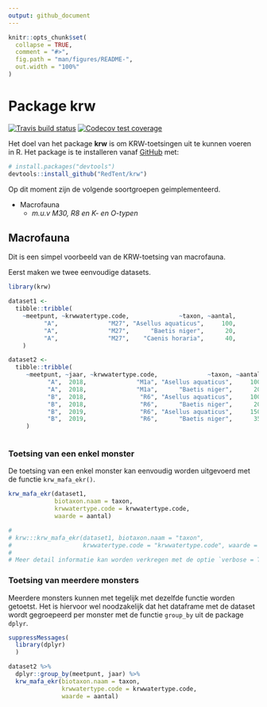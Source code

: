 ```yaml
---
output: github_document
---
```


<!-- README.md is generated from README.Rmd. Please edit that file -->

```r
knitr::opts_chunk$set(
  collapse = TRUE,
  comment = "#>",
  fig.path = "man/figures/README-",
  out.width = "100%"
)
```
# Package krw

<!-- badges: start -->
[![Travis build status](https://travis-ci.org/RedTent/krw.svg?branch=master)](https://travis-ci.org/RedTent/krw)
[![Codecov test coverage](https://codecov.io/gh/RedTent/krw/branch/master/graph/badge.svg)](https://codecov.io/gh/RedTent/krw?branch=master)
<!-- badges: end -->

Het doel van het package **krw** is om KRW-toetsingen uit te kunnen voeren in R. Het package is te installeren vanaf [GitHub](https://github.com/) met:

``` r
# install.packages("devtools")
devtools::install_github("RedTent/krw")
```

Op dit moment zijn de volgende soortgroepen geimplementeerd.

- Macrofauna 
    - *m.u.v M30, R8 en K- en O-typen*

## Macrofauna

Dit is een simpel voorbeeld van de KRW-toetsing van macrofauna.

Eerst maken we twee eenvoudige datasets.

```r
library(krw)

dataset1 <- 
  tibble::tribble(
    ~meetpunt, ~krwwatertype.code,              ~taxon, ~aantal,
          "A",              "M27", "Asellus aquaticus",     100,
          "A",              "M27",      "Baetis niger",      20,
          "A",              "M27",    "Caenis horaria",      40,
    )

dataset2 <- 
  tibble::tribble(
     ~meetpunt, ~jaar, ~krwwatertype.code,              ~taxon, ~aantal,
           "A",  2018,              "M1a", "Asellus aquaticus",     100,
           "A",  2018,              "M1a",      "Baetis niger",      20,
           "B",  2018,               "R6", "Asellus aquaticus",     100,
           "B",  2018,               "R6",      "Baetis niger",      20,
           "B",  2019,               "R6", "Asellus aquaticus",     150,
           "B",  2019,               "R6",      "Baetis niger",      35
     )



```

### Toetsing van een enkel monster

De toetsing van een enkel monster kan eenvoudig worden uitgevoerd met de functie `krw_mafa_ekr()`.

```r

krw_mafa_ekr(dataset1, 
             biotaxon.naam = taxon, 
             krwwatertype.code = krwwatertype.code, 
             waarde = aantal)

# 
# krw:::krw_mafa_ekr(dataset1, biotaxon.naam = "taxon", 
#                    krwwatertype.code = "krwwatertype.code", waarde = "aantal")
# 
# Meer detail informatie kan worden verkregen met de optie `verbose = TRUE`

```

### Toetsing van meerdere monsters

Meerdere monsters kunnen met tegelijk met dezelfde functie worden getoetst. Het is hiervoor wel noodzakelijk dat het dataframe met de dataset wordt gegroepeerd per monster met de functie `group_by` uit de package `dplyr`.

```r
suppressMessages(
  library(dplyr)
  )

dataset2 %>% 
  dplyr::group_by(meetpunt, jaar) %>% 
  krw_mafa_ekr(biotaxon.naam = taxon, 
               krwwatertype.code = krwwatertype.code, 
               waarde = aantal)

```



